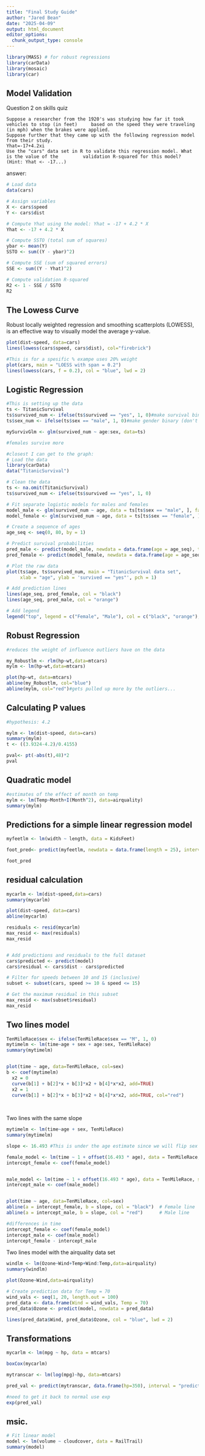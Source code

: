 ---
title: "Final Study Guide"
author: "Jared Bean"
date: "2025-04-09"
output: html_document
editor_options: 
  chunk_output_type: console
---

```{r}
library(MASS) # for robust regressions
library(carData)
library(mosaic)
library(car)
```



## Model Validation

Question 2 on skills quiz
    
    Suppose a researcher from the 1920's was studying how far it took vehicles to stop (in feet)     based on the speed they were traveling (in mph) when the brakes were applied.
    Suppose further that they came up with the following regression model from their study.
    Yhat=-17+4.2xi
    Use the "cars" data set in R to validate this regression model. What is the value of the         validation R-squared for this model? (Hint: Yhat <- -17...)

answer:
```{r}
# Load data
data(cars)

# Assign variables
X <- cars$speed
Y <- cars$dist

# Compute Yhat using the model: Yhat = -17 + 4.2 * X
Yhat <- -17 + 4.2 * X

# Compute SSTO (total sum of squares)
ybar <- mean(Y)
SSTO <- sum((Y - ybar)^2)

# Compute SSE (sum of squared errors)
SSE <- sum((Y - Yhat)^2)

# Compute validation R-squared
R2 <- 1 - SSE / SSTO
R2

```



## The Lowess Curve
Robust locally weighted regression and smoothing scatterplots (LOWESS), is an effective way to visually model the average y-value.

```{r}

plot(dist~speed, data=cars)
lines(lowess(cars$speed, cars$dist), col="firebrick")

```


```{r}
#This is for a spesific % exampe uses 20% weight
plot(cars, main = "LOESS with span = 0.2")
lines(lowess(cars, f = 0.2), col = "blue", lwd = 2)
```



## Logistic Regression
```{r}
#This is setting up the data
ts <- TitanicSurvival
ts$survived_num <- ifelse(ts$survived == "yes", 1, 0)#make survival binary
ts$sex_num <- ifelse(ts$sex == "male", 1, 0)#make gender binary (don't read into that;)

mySurvivGlm <- glm(survived_num ~ age:sex, data=ts)

#females survive more

#closest I can get to the graph:
# Load the data
library(carData)
data("TitanicSurvival")

# Clean the data
ts <- na.omit(TitanicSurvival)
ts$survived_num <- ifelse(ts$survived == "yes", 1, 0)

# Fit separate logistic models for males and females
model_male <- glm(survived_num ~ age, data = ts[ts$sex == "male", ], family = binomial)
model_female <- glm(survived_num ~ age, data = ts[ts$sex == "female", ], family = binomial)

# Create a sequence of ages
age_seq <- seq(0, 80, by = 1)

# Predict survival probabilities
pred_male <- predict(model_male, newdata = data.frame(age = age_seq), type = "response")
pred_female <- predict(model_female, newdata = data.frame(age = age_seq), type = "response")

# Plot the raw data
plot(ts$age, ts$survived_num, main = "TitanicSurvival data set",
     xlab = "age", ylab = 'survived == "yes"', pch = 1)

# Add prediction lines
lines(age_seq, pred_female, col = "black")
lines(age_seq, pred_male, col = "orange")

# Add legend
legend("top", legend = c("Female", "Male"), col = c("black", "orange"), lty = 1, title = "Gender")

```


## Robust Regression
```{r}
#reduces the weight of influence outliers have on the data

my_Robustlm <- rlm(hp~wt,data=mtcars)
mylm <- lm(hp~wt,data=mtcars)

plot(hp~wt, data=mtcars)
abline(my_Robustlm, col="blue")
abline(mylm, col="red")#gets pulled up more by the outliers...

```



## Calculating P values
```{r}
#hypothesis: 4.2

mylm <- lm(dist~speed, data=cars)
summary(mylm)
t <- ((3.9324-4.2)/0.4155)

pval<- pt(-abs(t),48)*2
pval
```


## Quadratic model

```{r}
#estimates of the effect of month on temp
mylm <- lm(Temp~Month+I(Month^2), data=airquality)
summary(mylm)

```


## Predictions for a simple linear regression model

```{r}
myfeetlm <- lm(width ~ length, data = KidsFeet)

foot_pred<- predict(myfeetlm, newdata = data.frame(length = 25), interval = "prediction", level = 0.95)

foot_pred
```


## residual calculation

```{r}
mycarlm <- lm(dist~speed,data=cars)
summary(mycarlm)

plot(dist~speed, data=cars)
abline(mycarlm)

residuals <- resid(mycarlm)
max_resid <- max(residuals)
max_resid


# Add predictions and residuals to the full dataset
cars$predicted <- predict(model)
cars$residual <- cars$dist - cars$predicted

# Filter for speeds between 10 and 15 (inclusive)
subset <- subset(cars, speed >= 10 & speed <= 15)

# Get the maximum residual in this subset
max_resid <- max(subset$residual)
max_resid
```


## Two lines model
```{r}


TenMileRace$sex <- ifelse(TenMileRace$sex == "M", 1, 0)
mytimelm <- lm(time~age + sex + age:sex, TenMileRace)
summary(mytimelm)


plot(time ~ age, data=TenMileRace, col=sex)
b <- coef(mytimelm)
  x2 = 0
  curve(b[1] + b[2]*x + b[3]*x2 + b[4]*x*x2, add=TRUE)
  x2 = 1
  curve(b[1] + b[2]*x + b[3]*x2 + b[4]*x*x2, add=TRUE, col="red")
  
  
```



Two lines with the same slope
```{r}
mytimelm <- lm(time~age + sex, TenMileRace)
summary(mytimelm)

slope <- 16.493 #This is under the age estimate since we will flip sex on and off

female_model <- lm(time ~ 1 + offset(16.493 * age), data = TenMileRace, subset = sex == 0)
intercept_female <- coef(female_model)


male_model <- lm(time ~ 1 + offset(16.493 * age), data = TenMileRace, subset = sex == 1)
intercept_male <- coef(male_model)


plot(time ~ age, data=TenMileRace, col=sex)
abline(a = intercept_female, b = slope, col = "black")  # Female line
abline(a = intercept_male, b = slope, col = "red")      # Male line

#differences in time
intercept_female <- coef(female_model)
intercept_male <- coef(male_model)
intercept_female - intercept_male


```


Two lines model with the airquality data set

```{r}
windlm <- lm(Ozone~Wind+Temp+Wind:Temp,data=airquality)
summary(windlm)

plot(Ozone~Wind,data=airquality)

# Create prediction data for Temp = 70
wind_vals <- seq(1, 20, length.out = 100)
pred_data <- data.frame(Wind = wind_vals, Temp = 70)
pred_data$Ozone <- predict(model, newdata = pred_data)

lines(pred_data$Wind, pred_data$Ozone, col = "blue", lwd = 2)

```


## Transformations

```{r}

mycarlm <- lm(mpg ~ hp, data = mtcars)

boxCox(mycarlm)

mytranscar <- lm(log(mpg)~hp, data=mtcars)

pred_val <- predict(mytranscar, data.frame(hp=350), interval = "predict")

#need to get it back to normal use exp
exp(pred_val)
```


## msic.
```{r}
# Fit linear model
model <- lm(volume ~ cloudcover, data = RailTrail)
summary(model)
```



